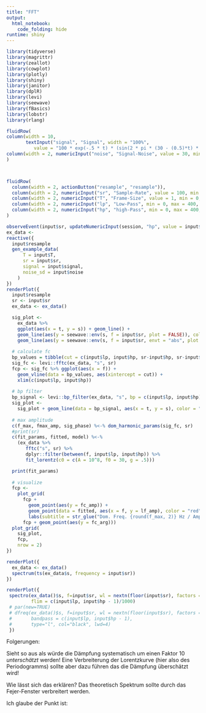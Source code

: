 ```yaml
---
title: "FFT"
output: 
  html_notebook:
    code_folding: hide
runtime: shiny
---
```


```r
library(tidyverse)
library(magrittr)
library(zeallot)
library(cowplot)
library(plotly)
library(shiny)
library(janitor)
library(dplR)
library(levi)
library(seewave)
library(fBasics)
library(lobstr)
library(rlang)
```

```r
fluidRow(
column(width = 10,
       textInput("signal", "Signal", width = "100%", 
          value = "100 * exp(-.5 * t) * (sin(2 * pi * (30 - (0.5)*t) * t))")),
column(width = 2, numericInput("noise", "Signal-Noise", value = 30, min = 0, max = 100, step = 1))
)



fluidRow(
  column(width = 2, actionButton("resample", "resample")), 
  column(width = 2, numericInput("sr", "Sample-Rate", value = 100, min = 0, max = 400)),
  column(width = 2, numericInput("T", "Frame-Size", value = 1, min = 0, max = 10)),
  column(width = 2, numericInput("lp", "Low-Pass", min = 0, max = 400, value = 0)),
  column(width = 2, numericInput("hp", "high-Pass", min = 0, max = 400, value = 400))
)

observeEvent(input$sr, updateNumericInput(session, "hp", value = input$sr/2, max = input$sr/2))
ex_data <- 
reactive({
  input$resample
  gen_example_data(
      T = input$T,
      sr = input$sr,
      signal = input$signal,
      noise_sd = input$noise
    )
})
renderPlot({
  input$resample
  sr <- input$sr
  ex_data <- ex_data()

  sig_plot <- 
    ex_data %>% 
    ggplot(aes(x = t, y = s)) + geom_line() +
    geom_line(aes(y = seewave::env(s, f = input$sr, plot = FALSE)), color = "blue") +
    geom_line(aes(y = seewave::env(s, f = input$sr, envt = "abs", plot = FALSE)), color = "green")
  
  # calculate fc
  bp_values = tibble(cut = c(input$lp, input$hp, sr-input$hp, sr-input$lp))
  sig_fc <- levi::fftc(ex_data, "s", sr)
  fcp <- sig_fc %>% ggplot(aes(x = f)) +
    geom_vline(data = bp_values, aes(xintercept = cut)) + 
    xlim(c(input$lp, input$hp))
  
  # bp filter
  bp_signal <- levi::bp_filter(ex_data, "s", bp = c(input$lp, input$hp), sr)
  sig_plot <-
    sig_plot + geom_line(data = bp_signal, aes(x = t, y = s), color = "red")
  
  # max amplitude
  c(f_max, fmax_amp, sig_phase) %<-% dom_harmonic_params(sig_fc, sr)
  #print(sr)
  c(fit_params, fitted, model) %<-%
    (ex_data %>%
       fftc("s", sr) %>%
       dplyr::filter(between(f, input$lp, input$hp)) %>%
       fit_lorentz(c0 = c(A = 10^8, f0 = 30, g = .5)))

  print(fit_params)
    
  # visualize
  fcp <-
    plot_grid(
      fcp + 
        geom_point(aes(y = fc_amp)) +
        geom_point(data = fitted, aes(x = f, y = lf_amp), color = "red") +
        labs(subtitle = str_glue("Dom. Freq. {round(f_max, 2)} Hz / Amp: {round(fmax_amp, 1)} / damping: {round(fit_params$estimate[3], 2)}")),
      fcp + geom_point(aes(y = fc_arg)))
  plot_grid(
    sig_plot, 
    fcp, 
    nrow = 2)
})

renderPlot({
  ex_data <- ex_data()
  spectrum(ts(ex_data$s, frequency = input$sr))
})

renderPlot({
 spectro(ex_data()$s, f=input$sr, wl = nextn(floor(input$sr), factors = c(2))/4, ovlp = 50, osc = TRUE, 
         flim = c(input$lp, input$hp - 1)/1000)
 # par(new=TRUE)
 # dfreq(ex_data()$s, f=input$sr, wl = nextn(floor(input$sr), factors = c(2))/4, ovlp=50, threshold=10, 
 #       bandpass = c(input$lp, input$hp - 1), 
 #       type="l", col="black", lwd=4)
 })

```

Folgerungen:

Sieht so aus als würde die Dämpfung systematisch um einen Faktor 10 *unterschätzt*
werden! Eine Verbreiterung der Lorentzkurve (hier also des Periodogramms) sollte aber 
dazu führen das die Dämpfung überschätzt wird!
 
Wie lässt sich das erklären? Das theoretisch Spektrum sollte durch das Fejer-Fenster 
verbreitert werden. 

Ich glaube der Punkt ist: 
